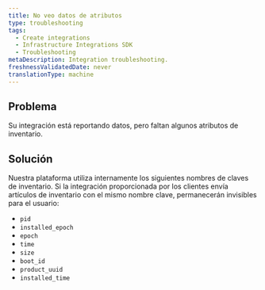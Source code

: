 ```yaml
---
title: No veo datos de atributos
type: troubleshooting
tags:
  - Create integrations
  - Infrastructure Integrations SDK
  - Troubleshooting
metaDescription: Integration troubleshooting.
freshnessValidatedDate: never
translationType: machine
---
```


## Problema

Su integración está reportando datos, pero faltan algunos atributos de inventario.

## Solución

Nuestra plataforma utiliza internamente los siguientes nombres de claves de inventario. Si la integración proporcionada por los clientes envía artículos de inventario con el mismo nombre clave, permanecerán invisibles para el usuario:

* `pid`
* `installed_epoch`
* `epoch`
* `time`
* `size`
* `boot_id`
* `product_uuid`
* `installed_time`